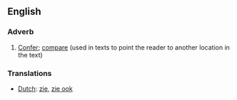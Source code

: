 ==English==
===Adverb===

# [[Confer]]; [[compare]] (used in texts to point the reader to another location in the text)

===Translations===
*[[Dutch]]: [[zie]], [[zie ook]]